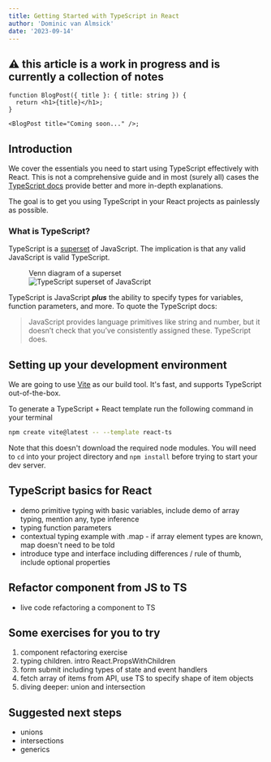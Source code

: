 ```yaml
---
title: Getting Started with TypeScript in React
author: 'Dominic van Almsick'
date: '2023-09-14'
---
```


## ⚠️ this article is a work in progress and is currently a collection of notes

```tsx
function BlogPost({ title }: { title: string }) {
  return <h1>{title}</h1>;
}

<BlogPost title="Coming soon..." />;
```

## Introduction

We cover the essentials you need to start using TypeScript effectively with React. This is not a comprehensive guide and in most (surely all) cases the [TypeScript docs](https://www.typescriptlang.org/docs/)
provide better and more in-depth explanations.

The goal is to get you using TypeScript in your React projects as painlessly as possible.

### What is TypeScript?

TypeScript is a [superset](https://www.cuemath.com/algebra/superset/) of JavaScript. The implication is that any valid JavaScript is valid
TypeScript.

<figure>
  <figcaption className="mb-2">Venn diagram of a superset</figcaption>
  <Image
    src="/assets/ts-js-superset.svg"
    alt="TypeScript superset of JavaScript"
    width={260}
    height={260}
    className="mx-auto"
  />
</figure>

TypeScript is JavaScript **_plus_** the ability to specify types for variables,
function parameters, and more. To quote the TypeScript docs:

> JavaScript provides language primitives like string and number, but it doesn’t check that you’ve consistently assigned these. TypeScript does.

## Setting up your development environment

We are going to use [Vite](https://vitejs.dev/) as our build tool. It's fast, and supports TypeScript out-of-the-box.

To generate a TypeScript + React template run the following command in your terminal

```sh
npm create vite@latest -- --template react-ts
```

Note that this doesn't download the required node modules. You will need to `cd` into your project directory and `npm install` before trying to start your dev server.

## TypeScript basics for React

- demo primitive typing with basic variables, include demo of array typing, mention any, type inference
- typing function parameters
- contextual typing example with .map - if array element types are known, map doesn&apos;t need to be told
- introduce type and interface including differences / rule of thumb, include optional properties

## Refactor component from JS to TS

- live code refactoring a component to TS

## Some exercises for you to try

1. component refactoring exercise
2. typing children. intro React.PropsWithChildren
3. form submit including types of state and event handlers
4. fetch array of items from API, use TS to specify shape of item objects
5. diving deeper: union and intersection

## Suggested next steps

- unions
- intersections
- generics
